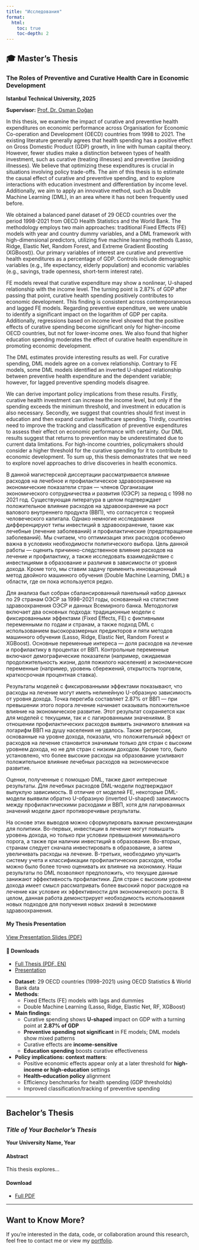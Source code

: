 ```yaml
---
title: "Исследования"
format:
  html:
    toc: true
    toc-depth: 2
---
```


## 🎓 Master's Thesis

### **The Roles of Preventive and Curative Health Care in Economic Development**  
**Istanbul Technical University, 2025**

**Supervisor:** [Prof. Dr. Osman Doğan](https://sites.google.com/view/osmandogan/home)

::: {.callout-note collapse="true" title="Abstract (EN)"}
In this thesis, we examine the impact of curative and preventive health expenditures on economic performance across Organisation for Economic Co-operation and Development (OECD) countries from 1998 to 2021. The existing literature generally agrees that health spending has a positive effect on Gross Domestic Product (GDP) growth, in line with human capital theory. However, fewer studies make a distinction between types of health investment, such as curative (treating illnesses) and preventive (avoiding illnesses). We believe that optimizing these expenditures is crucial in situations involving policy trade-offs. The aim of this thesis is to estimate the causal effect of curative and preventive spending, and to explore interactions with education investment and differentiation by income level. Additionally, we aim to apply an innovative method, such as Double Machine Learning (DML), in an area where it has not been frequently used before.

We obtained a balanced panel dataset of 29 OECD countries over the period 1998-2021 from OECD Health Statistics and the World Bank. The methodology employs two main approaches: traditional Fixed Effects (FE) models with year and country dummy variables, and a DML framework with high-dimensional predictors, utilizing five machine learning methods (Lasso, Ridge, Elastic Net, Random Forest, and Extreme Gradient Boosting (XGBoost)). Our primary variables of interest are curative and preventive health expenditures as a percentage of GDP. Controls include demographic variables (e.g., life expectancy, elderly population) and economic variables (e.g., savings, trade openness, short-term interest rate).

FE models reveal that curative expenditure may show a nonlinear, U-shaped relationship with the income level. The turning point is 2.87% of GDP after passing that point, curative health spending positively contributes to economic development. This finding is consistent across contemporaneous and lagged FE models. Regarding preventive expenditure, we were unable to identify a significant impact on the logarithm of GDP per capita. Additionally, regressions based on income level showed that the positive effects of curative spending become significant only for higher-income OECD countries, but not for lower-income ones. We also found that higher education spending moderates the effect of curative health expenditure in promoting economic development. 

The DML estimates provide interesting results as well. For curative spending, DML models agree on a convex relationship. Contrary to FE models, some DML models identified an inverted U-shaped relationship between preventive health expenditure and the dependent variable; however, for lagged preventive spending models disagree.

We can derive important policy implications from these results. Firstly, curative health investment can increase the income level, but only if the spending exceeds the minimum threshold, and investment in education is also necessary. Secondly, we suggest that countries should first invest in education and then expand curative healthcare spending. Thirdly, countries need to improve the tracking and classification of preventive expenditures to assess their effect on economic performance with certainty. Our DML results suggest that returns to prevention may be underestimated due to current data limitations. For high-income countries, policymakers should consider a higher threshold for the curative spending for it to contribute to economic development. To sum up, this thesis demonastrates that we need to explore novel approaches to drive discoveries in health economics.
:::

::: {.callout-note collapse="true" title="Абстракт (RU)"}
В данной магистерской диссертации рассматривается влияние расходов на лечебное и профилактическое здравоохранение на экономические показатели стран — членов Организации экономического сотрудничества и развития (ОЭСР) за период с 1998 по 2021 год. Существующая литература в целом подтверждает положительное влияние расходов на здравоохранение на рост валового внутреннего продукта (ВВП), что согласуется с теорией человеческого капитала. Однако немногие исследования дифференцируют типы инвестиций в здравоохранение, такие как лечебные (лечение заболеваний) и профилактические (предотвращение заболеваний). Мы считаем, что оптимизация этих расходов особенно важна в условиях необходимости политического выбора. Цель данной работы — оценить причинно-следственное влияние расходов на лечение и профилактику, а также исследовать взаимодействие с инвестициями в образование и различия в зависимости от уровня дохода. Кроме того, мы ставим задачу применить инновационный метод двойного машинного обучения (Double Machine Learning, DML) в области, где он пока используется редко.

Для анализа был собран сбалансированный панельный набор данных по 29 странам ОЭСР за 1998–2021 годы, основанный на статистике здравоохранения ОЭСР и данных Всемирного банка. Методология включает два основных подхода: традиционные модели с фиксированными эффектами (Fixed Effects, FE) с фиктивными переменными по годам и странам, а также подход DML с использованием высокоразмерных предикторов и пяти методов машинного обучения (Lasso, Ridge, Elastic Net, Random Forest и XGBoost). Основные переменные интереса — доля расходов на лечение и профилактику в процентах от ВВП. Контрольные переменные включают демографические показатели (например, ожидаемая продолжительность жизни, доля пожилого населения) и экономические переменные (например, уровень сбережений, открытость торговли, краткосрочная процентная ставка).

Результаты моделей с фиксированными эффектами показывают, что расходы на лечение могут иметь нелинейную U-образную зависимость от уровня дохода. Точка перегиба составляет 2.87% от ВВП — при превышении этого порога лечение начинает оказывать положительное влияние на экономическое развитие. Этот результат сохраняется как для моделей с текущими, так и с лагированными значениями. В отношении профилактических расходов выявить значимого влияния на логарифм ВВП на душу населения не удалось. Также регрессии, основанные на уровне дохода, показали, что положительный эффект от расходов на лечение становится значимым только для стран с высоким уровнем дохода, но не для стран с низким доходом. Кроме того, было установлено, что более высокие расходы на образование усиливают положительное влияние лечебных расходов на экономическое развитие.

Оценки, полученные с помощью DML, также дают интересные результаты. Для лечебных расходов DML-модели подтверждают выпуклую зависимость. В отличие от моделей FE, некоторые DML-модели выявили обратно U-образную (inverted U-shaped) зависимость между профилактическими расходами и ВВП, хотя для лагированных значений модели дают противоречивые результаты.

На основе этих выводов можно сформулировать важные рекомендации для политики. Во-первых, инвестиции в лечение могут повышать уровень дохода, но только при условии превышения минимального порога, а также при наличии инвестиций в образование. Во-вторых, странам следует сначала инвестировать в образование, а затем увеличивать расходы на лечение. В-третьих, необходимо улучшить систему учета и классификации профилактических расходов, чтобы можно было более точно оценивать их влияние на экономику. Наши результаты по DML позволяют предположить, что текущие данные занижают эффективность профилактики. Для стран с высоким уровнем дохода имеет смысл рассматривать более высокий порог расходов на лечение как условие их эффективности для экономического роста. В целом, данная работа демонстрирует необходимость использования новых подходов для получения новых знаний в экономике здравоохранения.
:::


#### My Thesis Presentation

[View Presentation Slides (PDF)](files/thesis_presentation.pdf){target="_blank"}


#### 🔗 Downloads
- [Full Thesis (PDF, EN)](files/masters-thesis-en.pdf)
- [Presentation](files/thesis_presentation.pdf)


::: {.callout-tip collapse="true" title="Key Highlights"}
- **Dataset**: 29 OECD countries (1998–2021) using OECD Statistics & World Bank data  
- **Methods**:  
  - Fixed Effects (FE) models with lags and dummies  
  - Double Machine Learning (Lasso, Ridge, Elastic Net, RF, XGBoost)

- **Main findings**:
  - Curative spending shows **U-shaped** impact on GDP with a turning point at **2.87% of GDP**
  - **Preventive spending not significant** in FE models; DML models show mixed patterns
  - Curative effects are **income-sensitive**
  - **Education spending** boosts curative effectiveness

- **Policy implications: context matters**:
  - Positive economic effects appear only at a later threshold for **high-income or high-education** settings
  - **Health–education policy** alignment
  - Efficiency benchmarks for health spending (GDP thresholds)
  - Improved classification/tracking of preventive spending
  
:::

---

## Bachelor's Thesis

### *Title of Your Bachelor's Thesis*  
**Your University Name, Year**

####  Abstract
This thesis explores...

#### Download
- [Full PDF](files/bachelors-thesis.pdf)

---

## Want to Know More?

If you're interested in the data, code, or collaboration around this research, feel free to contact me or view my [portfolio](portfolio.qmd).
